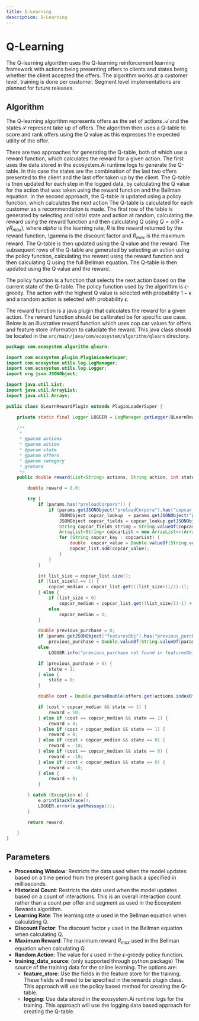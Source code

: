 ```yaml
---
title: Q-Learning
description: Q-Learning
---
```


# Q-Learning

The Q-learning algorithm uses the Q-learning reinforcement learning framework with actions being presenting offers to clients and states being whether the client accepted the offers. The algorithm works at a customer level, training is done per customer. Segment level implementations are planned for future releases.

## Algorithm

The Q-learning algorithm represents offers as the set of actions $\mathcal{A}$ and the states $\mathcal{S}$ represent take up of offers. The algorithm then uses a Q-table to score and rank offers using the Q value as this expresses the expected utility of the offer.

There are two approaches for generating the Q-table, both of which use a reward function, which calculates the reward for a given action. The first uses the data stored in the ecosystem.Ai runtime logs to generate the Q-table. In this case the states are the combination of the last two offers presented to the client and the last offer taken up by the client. The Q-table is then updated for each step in the logged data, by calculating the Q value for the action that was taken using the reward function and the Bellman equation. In the second approach, the Q-table is updated using a policy function, which calculates the next action The Q-table is calculated for each customer as a recommendation is made. The first row of the table is generated by selecting and initial state and action at random, calculating the reward using the reward function and then calculating Q using $Q=\alpha (R + \gamma R_{max})$, where $alpha$ is the learning rate, $R$ is the reward returned by the reward function, \gamma is the discount factor and $R_{max}$ is the maximum reward. The Q-table is then updated using the Q value and the reward. The subsequent rows of the Q-table are generated by selecting an action using the policy function, calculating the reward using the reward function and then calculating Q using the full Bellman equation. The Q-table is then updated using the Q value and the reward.

The policy function is a function that selects the next action based on the current state of the Q-table. The policy function used by the algorithm is $\epsilon$-greedy. The action with the highest Q value is selected with probability $1-\epsilon$ and a random action is selected with probability $\epsilon$.

The reward function is a java plugin that calculates the reward for a given action. The reward function should be calibrated be for specific use case. Below is an illustrative reward function which uses cop car values for offers and feature store information to caluclate the reward. This java class should be located in the `src/main/java/com/ecosystem/algorithm/qlearn` directory.

```java
package com.ecosystem.algorithm.qlearn;

import com.ecosystem.plugin.PluginLoaderSuper;
import com.ecosystem.utils.log.LogManager;
import com.ecosystem.utils.log.Logger;
import org.json.JSONObject;

import java.util.List;
import java.util.ArrayList;
import java.util.Arrays;

public class QLearnRewardPlugin extends PluginLoaderSuper {

    private static final Logger LOGGER = LogManager.getLogger(QLearnRewardPlugin.class.getName());

    /**
     *
     * @param actions
     * @param action
     * @param state
     * @param offers
     * @param category
     * @return
     */
    public double reward(List<String> actions, String action, int state, List<String> offers, int category, JSONObject params, JSONObject log_action_state, String training_data_source) {

        double reward = 0.0;

        try {
            if (params.has("preloadCorpora")) {
                if (params.getJSONObject("preloadCorpora").has("copcar_lookup")) {
                    JSONObject copcar_lookup  = params.getJSONObject("preloadCorpora").getJSONObject("copcar_lookup");
                    JSONObject copcar_fields = copcar_lookup.getJSONObject("copcar");
                    String copcar_fields_string = String.valueOf(copcar_fields.get("value"));
                    ArrayList<String> copcarList = new ArrayList<>(Arrays.asList(copcar_fields_string.split(",")));
                    for (String copcar_key : copcarList) {
                        double  copcar_value = Double.valueOf(String.valueOf(params.getJSONObject("featuresObj").get(copcar_key)));
                        copcar_list.add(copcar_value);
                    }
                }
            }

            int list_size = copcar_list.size();
            if (list_size%2 == 1) {
                copcar_median = copcar_list.get(((list_size+1)/2)-1);
            } else {
                if (list_size > 0)
                    copcar_median = copcar_list.get((list_size/2)-1) + copcar_list.get(list_size/2);
                else
                    copcar_median = 0;
            }

            double previous_purchase = 0;
            if (params.getJSONObject("featuresObj").has("previous_purchase"))
                previous_purchase = Double.valueOf(String.valueOf(params.getJSONObject("featuresObj").get("previous_purchase")));
            else
                LOGGER.info("previous_purchase not found in featuresObj");

            if (previous_purchase > 0) {
                state = 1;
            } else {
                state = 0;
            }

            double cost = Double.parseDouble(offers.get(actions.indexOf(action)));

            if (cost > copcar_median && state == 1) {
                reward = 10;
            } else if (cost == copcar_median && state == 1) {
                reward = 8;
            } else if (cost < copcar_median && state == 1) {
                reward = 0;
            } else if (cost > copcar_median && state == 0) {
                reward = -10;
            } else if (cost == copcar_median && state == 0) {
                reward = -10;
            } else if (cost < copcar_median && state == 0) {
                reward = -10;
            } else {
                reward = 0;
            }

        } catch (Exception e) {
            e.printStackTrace();
            LOGGER.error(e.getMessage());
        }

        return reward;

    }
}
```

## Parameters

- **Processing Window**: Restricts the data used when the model updates based on a time period from the present going back a specified in milliseconds.
- **Historical Count**: Restricts the data used when the model updates based on a count of interactions. This is an overall interaction count rather than a count per offer and segment as used in the Ecosystem Rewards algorithm.
- **Learning Rate**: The learning rate $\alpha$ used in the Bellman equation when calculating Q. 
- **Discount Factor**: The discount factor $\gamma$ used in the Bellman equation when calculating Q.
- **Maximum Reward**: The maximum reward $R_{max}$ used in the Bellman equation when calculating Q.
- **Random Action**: The value for $\epsilon$ used in the $\epsilon$-greedy policy function.
- **training_data_source**: (only supported through python package) The source of the training data for the online learning. The options are:
  - **feature_store**: Use the fields in the feature store for the training. These fields will need to be specified in the rewards plugin class. This approach will use the policy based method for creating the Q-table.
  - **logging**: Use data stored in the ecosystem.Ai runtime logs for the training. This approach will use the logging data based approach for creating the Q-table.

